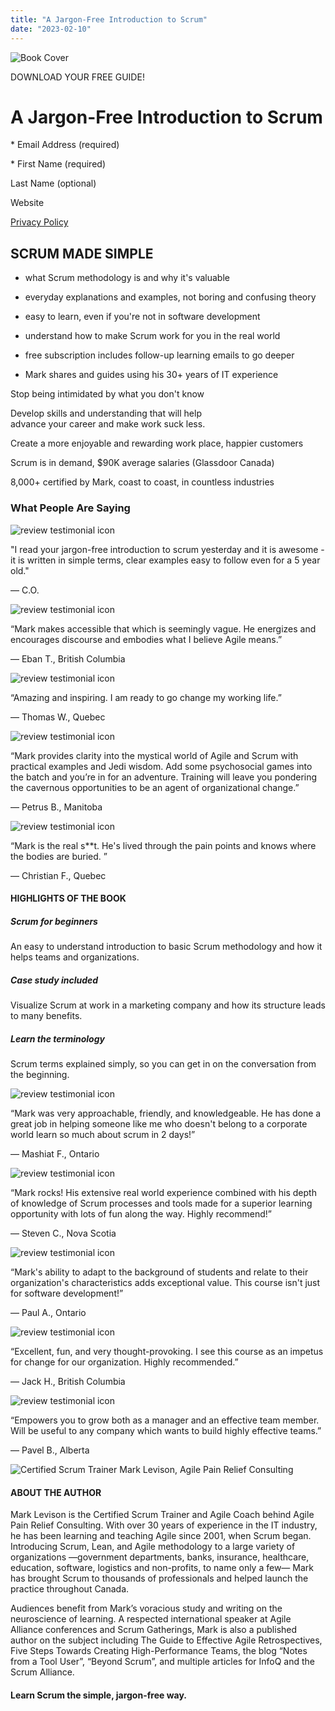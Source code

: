 ```yaml
---
title: "A Jargon-Free Introduction to Scrum"
date: "2023-02-10"
---
```


![Book Cover](src/content/page/a-jargon-free-introduction-to-scrum/images/A-Jargon-Free-Introduction-to-Scrum-cover-small-low-res.jpg)

DOWNLOAD YOUR FREE GUIDE!

# A Jargon-Free Introduction to Scrum

\* Email Address (required)  

\* First Name (required)  

Last Name (optional)  

Website  

[Privacy Policy](/privacy-policy)

## SCRUM MADE SIMPLE

- what Scrum methodology is and why it's valuable
- everyday explanations and examples, not boring and confusing theory
- easy to learn, even if you're not in software development

- understand how to make Scrum work for you in the real world
- free subscription includes follow-up learning emails to go deeper
- Mark shares and guides using his 30+ years of IT experience

Stop being intimidated by what you don't know

Develop skills and understanding that will help  
advance your career and make work suck less.

Create a more enjoyable and rewarding work place, happier customers

Scrum is in demand, $90K average salaries (Glassdoor Canada)

8,000+ certified by Mark, coast to coast, in countless industries

### What People Are Saying

![review testimonial icon](src/content/page/a-jargon-free-introduction-to-scrum/images/noun_testimonial_1051775.png)

"I read your jargon-free introduction to scrum yesterday and it is awesome - it is written in simple terms, clear examples easy to follow even for a 5 year old."

— C.O.

![review testimonial icon](src/content/page/a-jargon-free-introduction-to-scrum/images/noun_testimonial_1051775.png)

“Mark makes accessible that which is seemingly vague. He energizes and encourages discourse and embodies what I believe Agile means.”

— Eban T., British Columbia

![review testimonial icon](src/content/page/a-jargon-free-introduction-to-scrum/images/noun_testimonial_1051775.png)

“Amazing and inspiring. I am ready to go change my working life.”

— Thomas W., Quebec

![review testimonial icon](src/content/page/a-jargon-free-introduction-to-scrum/images/noun_testimonial_1051775.png)

“Mark provides clarity into the mystical world of Agile and Scrum with practical examples and Jedi wisdom. Add some psychosocial games into the batch and you’re in for an adventure. Training will leave you pondering the cavernous opportunities to be an agent of organizational change.”

— Petrus B., Manitoba

![review testimonial icon](src/content/page/a-jargon-free-introduction-to-scrum/images/noun_testimonial_1051775.png)

“Mark is the real s\*\*t. He's lived through the pain points and knows where the bodies are buried. ”

— Christian F., Quebec

#### HIGHLIGHTS OF THE BOOK

##### Scrum for beginners

An easy to understand introduction to basic Scrum methodology and how it helps teams and organizations.

##### Case study included

Visualize Scrum at work in a marketing company and how its structure leads to many benefits.

##### Learn the terminology

Scrum terms explained simply, so you can get in on the conversation from the beginning.  

[](#jfsSplash)

![review testimonial icon](src/content/page/a-jargon-free-introduction-to-scrum/images/noun_testimonial_1051775.png)

“Mark was very approachable, friendly, and knowledgeable. He has done a great job in helping someone like me who doesn't belong to a corporate world learn so much about scrum in 2 days!”

— Mashiat F., Ontario

![review testimonial icon](src/content/page/a-jargon-free-introduction-to-scrum/images/noun_testimonial_1051775.png)

“Mark rocks! His extensive real world experience combined with his depth of knowledge of Scrum processes and tools made for a superior learning opportunity with lots of fun along the way. Highly recommend!”

— Steven C., Nova Scotia

![review testimonial icon](src/content/page/a-jargon-free-introduction-to-scrum/images/noun_testimonial_1051775.png)

“Mark's ability to adapt to the background of students and relate to their organization's characteristics adds exceptional value. This course isn't just for software development!”

— Paul A., Ontario

![review testimonial icon](src/content/page/a-jargon-free-introduction-to-scrum/images/noun_testimonial_1051775.png)

“Excellent, fun, and very thought-provoking. I see this course as an impetus for change for our organization. Highly recommended.”

— Jack H., British Columbia

![review testimonial icon](src/content/page/a-jargon-free-introduction-to-scrum/images/noun_testimonial_1051775.png)

“Empowers you to grow both as a manager and an effective team member. Will be useful to any company which wants to build highly effective teams.”

— Pavel B., Alberta

![Certified Scrum Trainer Mark Levison, Agile Pain Relief Consulting](src/content/page/a-jargon-free-introduction-to-scrum/images/Mark-Levison-headshot-300x400-transparent.png)

#### ABOUT THE AUTHOR

Mark Levison is the Certified Scrum Trainer and Agile Coach behind Agile Pain Relief Consulting. With over 30 years of experience in the IT industry, he has been learning and teaching Agile since 2001, when Scrum began. Introducing Scrum, Lean, and Agile methodology to a large variety of organizations —government departments, banks, insurance, healthcare, education, software, logistics and non-profits, to name only a few— Mark has brought Scrum to thousands of professionals and helped launch the practice throughout Canada.

Audiences benefit from Mark’s voracious study and writing on the neuroscience of learning. A respected international speaker at Agile Alliance conferences and Scrum Gatherings, Mark is also a published author on the subject including The Guide to Effective Agile Retrospectives, Five Steps Towards Creating High-Performance Teams, the blog “Notes from a Tool User”, “Beyond Scrum”, and multiple articles for InfoQ and the Scrum Alliance.

#### Learn Scrum the simple, jargon-free way.
